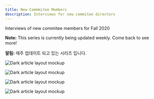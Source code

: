 ```yaml
---
title: New Commmitee Members
description: Interviews for new commitee directors
---
```


<PageDescription>


Interviews of new commitee members for Fall 2020

</PageDescription>
<InlineNotification>


**Note:** This series is currently being updated weekly. Come back to see more!

</InlineNotification>


<InlineNotification>


**알림:** 매주 업데이트 되고 있는 시리즈 입니다.

</InlineNotification>


<Row>
<Column colMd={4} colLg={4} noGutterMdLeft>
    <ArticleCard
      title="Informatics"
      color="dark"
      href="/spotlights/informatics"
      actionIcon="arrowRight"
      author="Joonha Park, Sumin Kim, Kenneth Kim"
      >


![Dark article layout mockup](computer.png)

  </ArticleCard>
</Column>
<Column colMd={4} colLg={4} noGutterMdLeft>
    <ArticleCard
      title="Finance"
      author="Sumin Shin, Minseok Jo, Junyoung Lim, Yeonseo Choi"
      color="dark"
      href="/spotlights/finance"
      actionIcon="arrowRight"
      >


![Dark article layout mockup](cash-payment.png)

</ArticleCard>


</Column>
<Column colMd={4} colLg={4} noGutterMdLeft>
    <ArticleCard
      title="Operations"
      author="Dahee Yun, Jeyoon Park"
      color="dark"
      href="/spotlights/operations"
      actionIcon="arrowRight"
      >


![Dark article layout mockup](manager.png)

</ArticleCard>


</Column>
<Column colMd={4} colLg={4} noGutterMdLeft>
    <ArticleCard
      title="Professional Development"
      author="Dongyeon You"
      color="dark"
      href="/spotlights/professionaldev"
      actionIcon="arrowRight"
      >


![Dark article layout mockup](employee.png)

</ArticleCard>


</Column>
</Row>

